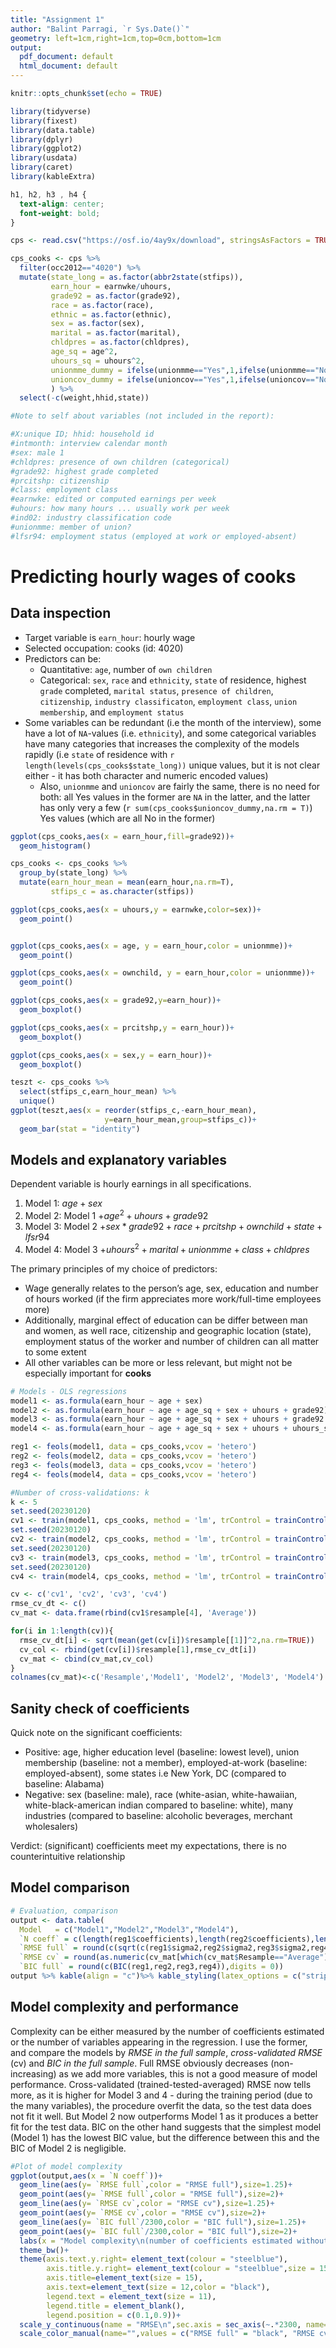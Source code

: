 ```yaml
---
title: "Assignment 1"
author: "Balint Parragi, `r Sys.Date()`"
geometry: left=1cm,right=1cm,top=0cm,bottom=1cm
output:
  pdf_document: default
  html_document: default
---
```


```r
knitr::opts_chunk$set(echo = TRUE)
```

```r
library(tidyverse)
library(fixest)
library(data.table)
library(dplyr)
library(ggplot2)
library(usdata)
library(caret)
library(kableExtra)
```

```css
h1, h2, h3 , h4 {
  text-align: center;
  font-weight: bold;
}
```

```r
cps <- read.csv("https://osf.io/4ay9x/download", stringsAsFactors = TRUE) %>% data.table()

cps_cooks <- cps %>% 
  filter(occ2012=="4020") %>% 
  mutate(state_long = as.factor(abbr2state(stfips)),
         earn_hour = earnwke/uhours,
         grade92 = as.factor(grade92),
         race = as.factor(race),
         ethnic = as.factor(ethnic),
         sex = as.factor(sex),
         marital = as.factor(marital),
         chldpres = as.factor(chldpres),
         age_sq = age^2,
         uhours_sq = uhours^2,
         unionmme_dummy = ifelse(unionmme=="Yes",1,ifelse(unionmme=="No",0,NA)),
         unioncov_dummy = ifelse(unioncov=="Yes",1,ifelse(unioncov=="No",0,NA))
         ) %>% 
  select(-c(weight,hhid,state))

#Note to self about variables (not included in the report):

#X:unique ID; hhid: household id
#intmonth: interview calendar month
#sex: male 1
#chldpres: presence of own children (categorical)
#grade92: highest grade completed
#prcitshp: citizenship
#class: employment class
#earnwke: edited or computed earnings per week
#uhours: how many hours ... usually work per week
#ind02: industry classification code
#unionmme: member of union?
#lfsr94: employment status (employed at work or employed-absent)
```

# __Predicting hourly wages of **cooks**__

## Data inspection

- Target variable is `earn_hour`: hourly wage
- Selected occupation: cooks (id: $4020$)
- Predictors can be:
  + Quantitative: `age`, number of `own children`
  + Categorical: `sex`, `race` and `ethnicity`, `state` of residence, highest `grade` completed, `marital status`, `presence of children`, `citizenship`, `industry classificaton`, `employment class`, `union membership`, and `employment status`
- Some variables can be redundant (i.e the month of the interview), some have a lot of `NA`-values (i.e. `ethnicity`),  and some categorical variables have many categories that increases the complexity of the models rapidly (i.e `state` of residence with `r length(levels(cps_cooks$state_long))` unique values, but it is not clear either - it has both character and numeric encoded values)
  + Also, `unionmme` and `unioncov` are fairly the same, there is no need for both: all Yes values in the former are `NA` in the latter, and the latter has only very a few (`r sum(cps_cooks$unioncov_dummy,na.rm = T)`) Yes values (which are all No in the former)

```r
ggplot(cps_cooks,aes(x = earn_hour,fill=grade92))+
  geom_histogram()

cps_cooks <- cps_cooks %>% 
  group_by(state_long) %>% 
  mutate(earn_hour_mean = mean(earn_hour,na.rm=T),
         stfips_c = as.character(stfips))

ggplot(cps_cooks,aes(x = uhours,y = earnwke,color=sex))+
  geom_point()


ggplot(cps_cooks,aes(x = age, y = earn_hour,color = unionmme))+
  geom_point()

ggplot(cps_cooks,aes(x = ownchild, y = earn_hour,color = unionmme))+
  geom_point()

ggplot(cps_cooks,aes(x = grade92,y=earn_hour))+
  geom_boxplot()

ggplot(cps_cooks,aes(x = prcitshp,y = earn_hour))+
  geom_boxplot()

ggplot(cps_cooks,aes(x = sex,y = earn_hour))+
  geom_boxplot()

teszt <- cps_cooks %>% 
  select(stfips_c,earn_hour_mean) %>% 
  unique()
ggplot(teszt,aes(x = reorder(stfips_c,-earn_hour_mean),
                     y=earn_hour_mean,group=stfips_c))+
  geom_bar(stat = "identity")
```

## Models and explanatory variables

Dependent variable is hourly earnings in all specifications.

1. Model 1: $age + sex$
2. Model 2: Model 1 $+ age^2 + uhours + grade92$
3. Model 3: Model 2 $+sex*grade92 + race + prcitshp + ownchild + state + lfsr94$
4. Model 4: Model 3 $+uhours^2 + marital + unionmme+class + chldpres$

The primary principles of my choice of predictors:

- Wage generally relates to the person's age, sex, education and number of hours worked (if the firm appreciates more work/full-time employees more)
- Additionally, marginal effect of education can be differ between man and women, as well race, citizenship and geographic location (state), employment status of the worker and number of children can all matter to some extent
- All other variables can be more or less relevant, but might not be especially important for **cooks**

```r
# Models - OLS regressions
model1 <- as.formula(earn_hour ~ age + sex)
model2 <- as.formula(earn_hour ~ age + age_sq + sex + uhours + grade92)
model3 <- as.formula(earn_hour ~ age + age_sq + sex + uhours + grade92 + sex*grade92 + race + prcitshp + ownchild + state_long +lfsr94)
model4 <- as.formula(earn_hour ~ age + age_sq + sex + uhours + uhours_sq + grade92 + race + marital + chldpres + ownchild + prcitshp + class + unionmme + state_long + lfsr94)

reg1 <- feols(model1, data = cps_cooks,vcov = 'hetero')
reg2 <- feols(model2, data = cps_cooks,vcov = 'hetero')
reg3 <- feols(model3, data = cps_cooks,vcov = 'hetero')
reg4 <- feols(model4, data = cps_cooks,vcov = 'hetero')

#Number of cross-validations: k
k <- 5
set.seed(20230120)
cv1 <- train(model1, cps_cooks, method = 'lm', trControl = trainControl(method = 'cv', number = k))
set.seed(20230120)
cv2 <- train(model2, cps_cooks, method = 'lm', trControl = trainControl(method = 'cv', number = k))
set.seed(20230120)
cv3 <- train(model3, cps_cooks, method = 'lm', trControl = trainControl(method = 'cv', number = k), na.action = 'na.omit')
set.seed(20230120)
cv4 <- train(model4, cps_cooks, method = 'lm', trControl = trainControl(method = 'cv', number = k), na.action = 'na.omit')

cv <- c('cv1', 'cv2', 'cv3', 'cv4')
rmse_cv_dt <- c()
cv_mat <- data.frame(rbind(cv1$resample[4], 'Average'))

for(i in 1:length(cv)){
  rmse_cv_dt[i] <- sqrt(mean(get(cv[i])$resample[[1]]^2,na.rm=TRUE))
  cv_col <- rbind(get(cv[i])$resample[1],rmse_cv_dt[i])
  cv_mat <- cbind(cv_mat,cv_col)
}
colnames(cv_mat)<-c('Resample','Model1', 'Model2', 'Model3', 'Model4')
```

## Sanity check of coefficients

Quick note on the significant coefficients:

- Positive: age, higher education level (baseline: lowest level), union membership (baseline: not a member), employed-at-work (baseline: employed-absent), some states i.e New York, DC (compared to baseline: Alabama)
- Negative: sex (baseline: male), race (white-asian, white-hawaiian, white-black-american indian compared to baseline: white), many industries (compared to baseline: alcoholic beverages, merchant wholesalers)

Verdict: (significant) coefficients meet my expectations, there is no counterintuitive relationship

## Model comparison

```r
# Evaluation, comparison
output <- data.table(
  Model   = c("Model1","Model2","Model3","Model4"),
  `N coeff` = c(length(reg1$coefficients),length(reg2$coefficients),length(reg3$coefficients),length(reg4$coefficients)),
  `RMSE full` = round(c(sqrt(c(reg1$sigma2,reg2$sigma2,reg3$sigma2,reg4$sigma2))),digits = 4),
  `RMSE cv` = round(as.numeric(cv_mat[which(cv_mat$Resample=="Average"),-1]),digits = 4),
  `BIC full` = round(c(BIC(reg1,reg2,reg3,reg4)),digits = 0))
output %>% kable(align = "c")%>% kable_styling(latex_options = c("striped", "scale_down"),full_width=FALSE,position = "left")
```

## Model complexity and performance

Complexity can be either measured by the number of coefficients estimated or the number of variables appearing in the regression. I use the former, and compare the models by *RMSE in the full sample*, *cross-validated RMSE* (cv) and *BIC in the full sample*. Full RMSE obviously decreases (non-increasing) as we add more variables, this is not a good measure of model performance. Cross-validated (trained-tested-averaged) RMSE now tells more, as it is higher for Model 3 and 4 - during the training period (due to the many variables), the procedure overfit the data, so the test data does not fit it well. But Model 2 now outperforms Model 1 as it produces a better fit for the test data. BIC on the other hand suggests that the simplest model (Model 1) has the lowest BIC value, but the difference between this and the BIC of Model 2 is negligible.

```r
#Plot of model complexity
ggplot(output,aes(x = `N coeff`))+
  geom_line(aes(y= `RMSE full`,color = "RMSE full"),size=1.25)+
  geom_point(aes(y= `RMSE full`,color = "RMSE full"),size=2)+
  geom_line(aes(y= `RMSE cv`,color = "RMSE cv"),size=1.25)+
  geom_point(aes(y= `RMSE cv`,color = "RMSE cv"),size=2)+
  geom_line(aes(y= `BIC full`/2300,color = "BIC full"),size=1.25)+
  geom_point(aes(y= `BIC full`/2300,color = "BIC full"),size=2)+
  labs(x = "Model complexity\n(number of coefficients estimated without the intercept)")+
  theme_bw()+
  theme(axis.text.y.right= element_text(colour = "steelblue"),
        axis.title.y.right= element_text(colour = "steelblue",size = 15),
        axis.title=element_text(size = 15),
        axis.text=element_text(size = 12,color = "black"),
        legend.text = element_text(size = 11),
        legend.title = element_blank(),
        legend.position = c(0.1,0.9))+
  scale_y_continuous(name = "RMSE\n",sec.axis = sec_axis(~.*2300, name="BIC\n"))+
  scale_color_manual(name="",values = c("RMSE full" = "black", "RMSE cv" = "red","BIC full"="steelblue"))
```
